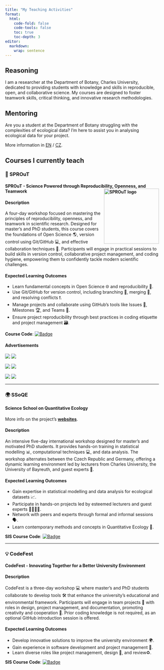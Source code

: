 ```yaml
---
title: "My Teaching Activities"
format: 
  html:
    code-fold: false
    code-tools: false
    toc: true
    toc-depth: 3
editor: 
  markdown: 
    wrap: sentence
---
```

::: {.callout-tip}  
## Reasoning  

I am a researcher at the Department of Botany, Charles University, dedicated to providing students with knowledge and skills in reproducible, open, and collaborative science. My courses are designed to foster teamwork skills, critical thinking, and innovative research methodologies.  
:::  

## Mentoring  

Are you a student at the Department of Botany struggling with the complexities of ecological data? I'm here to assist you in analysing ecological data for your project.  

More information in [EN](/about_me/student_mentoring_en.qmd) / [CZ](/about_me/student_mentoring_cz.qmd).  

## Courses I currently teach

::: {.callout-note appearance="simple" icon="false"}

### 🌱 SPROuT 

#### SPROuT - Science Powered through Reproducibility, Openness, and Teamwork <img src="SPROuT/sprout_logo_white.jpg" alt="SPROuT logo" align="right" width="180"/>

#### Description 

A four-day workshop focused on mastering the principles of reproducibility, openness, and teamwork in scientific research. Designed for master's and PhD students, this course covers the foundations of Open Science 🌎, version control using Git/GitHub 💻, and effective collaboration techniques 🤝. Participants will engage in practical sessions to build skills in version control, collaborative project management, and coding hygiene, empowering them to confidently tackle modern scientific challenges.

#### Expected Learning Outcomes

* Learn fundamental concepts in Open Science 🌐 and reproducibility 📜.
* Use Git/GitHub for version control, including branching 🌿, merging 🔀, and resolving conflicts ❗.
* Manage projects and collaborate using GitHub's tools like Issues 📝, Milestones 🏆, and Teams 🤝.
* Ensure project reproducibility through best practices in coding etiquette and project management 🗃️.

**Course Code**: [![Badge](https://img.shields.io/badge/SIS-MB120C26-blue)](https://is.cuni.cz/studium/predmety/index.php?id=d05883cb77201986e76bb53ceefb99e1&tid=&do=predmet&kod=MB120C26)

#### Advertisements

[![](https://img.shields.io/badge/FlyerLarge-PDF-red)](/teaching/SPROuT/SPROuT_flyer_manual_edit.pdf) [![](https://img.shields.io/badge/FlyerLarge-JPG-green)](/teaching/SPROuT/SPROuT_flyer_manual_edit.jpg)

[![](https://img.shields.io/badge/ComicStrip01-PDF-red)](/teaching/SPROuT/SPROuT_flyer_manual_small.pdf) [![](https://img.shields.io/badge/ComicStrip01-JPG-green)](/teaching/SPROuT/SPROuT_flyer_manual_small.jpg)

[![](https://img.shields.io/badge/ComicStrip02-PDF-red)](/teaching/SPROuT/comix_02.pdf) [![](https://img.shields.io/badge/ComicStrip02-JPG-green)](/teaching/SPROuT/comix_02.jpg)
:::

___

::: {.callout-note appearance="simple" icon="false"}

### 🌍 SSoQE

#### Science School on Quantitative Ecology

More info on the project's [**websites**](https://bit.ly/SSoQE).

#### Description

An intensive five-day international workshop designed for master's and motivated PhD students. It provides hands-on training in statistical modelling 📊, computational techniques 💻, and data analysis. The workshop alternates between the Czech Republic and Germany, offering a dynamic learning environment led by lecturers from Charles University, the University of Bayreuth, and guest experts 🌟.

#### Expected Learning Outcomes

* Gain expertise in statistical modelling and data analysis for ecological datasets 📈.
* Participate in hands-on projects led by esteemed lecturers and guest experts 👨‍🏫👩‍🏫.
* Network with peers and experts through formal and informal sessions 🗣️.
* Learn contemporary methods and concepts in Quantitative Ecology 🌿.

**SIS Course Code**: [![Badge](https://img.shields.io/badge/SIS-MB120C28-blue)](https://is.cuni.cz/studium/predmety/index.php?id=d05883cb77201986e76bb53ceefb99e1&tid=&do=predmet&kod=MB120C28)
:::

___

::: {.callout-note appearance="simple" icon="false"}

### 💡 CodeFest 

#### CodeFest - Innovating Together for a Better University Environment

#### Description

CodeFest is a three-day workshop 💻 where master's and PhD students collaborate to develop tools 🛠️ that enhance the university's educational and environmental framework. Participants will engage in team projects 👥 with roles in design, project management, and documentation, promoting creativity and cooperation 🌟. Prior coding knowledge is not required, as an optional GitHub introduction session is offered.

#### Expected Learning Outcomes

* Develop innovative solutions to improve the university environment 🌍.
* Gain experience in software development and project management 🚀.
* Learn diverse roles like project management, design 🎨, and review♻️.

**SIS Course Code**: [![Badge](https://img.shields.io/badge/SIS-MB120C27-blue)](https://is.cuni.cz/studium/predmety/index.php?id=d05883cb77201986e76bb53ceefb99e1&tid=&do=predmet&kod=MB120C27)
:::